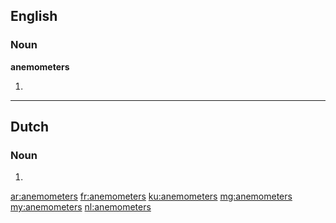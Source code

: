 ==English==

===Noun===
'''anemometers'''

# {{plural of|anemometer}}

----

==Dutch==

===Noun===
{{head|nl}}

# {{nl-noun form of|pl|anemometer}}

[[ar:anemometers]]
[[fr:anemometers]]
[[ku:anemometers]]
[[mg:anemometers]]
[[my:anemometers]]
[[nl:anemometers]]